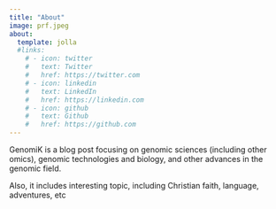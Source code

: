 ```yaml
---
title: "About"
image: prf.jpeg
about:
  template: jolla
  #links:
    # - icon: twitter
    #   text: Twitter
    #   href: https://twitter.com
    # - icon: linkedin
    #   text: LinkedIn
    #   href: https://linkedin.com
    # - icon: github
    #   text: Github
    #   href: https://github.com
---
```


GenomiK is a blog post focusing on genomic sciences (including other omics), genomic technologies and biology, and other advances in the genomic field.

Also, it includes interesting topic, including Christian faith, language, adventures, etc
